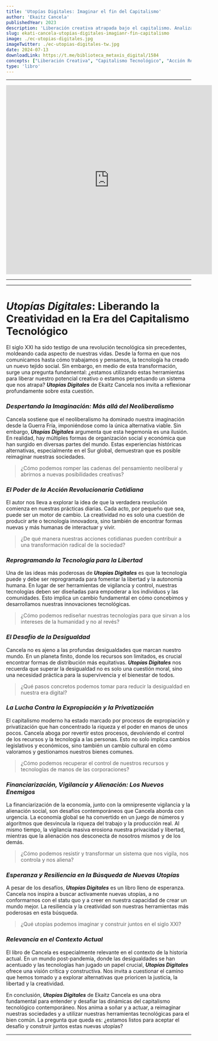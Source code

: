 ```yaml
---
title: 'Utopías Digitales: Imaginar el fin del Capitalismo'
author: 'Ekaitz Cancela'
publishedYear: 2023
description: 'Liberación creativa atrapada bajo el capitalismo. Analiza alternativas globales, reprogramación de la tecnología para la libertad y superación de la desigualdad y vigilancia. Una llamada a la acción revolucionaria cotidiana.'
slug: ekati-cancela-utopias-digitales-imagianr-fin-capitalismo
image: ./ec-utopias-digitales.jpg
imageTwitter: ./ec-utopias-digitales-tw.jpg
date: 2024-07-13
downloadLink: https://t.me/biblioteca_metaxis_digital/1584
concepts: ["Liberación Creativa", "Capitalismo Tecnológico", "Acción Revolucionaria", "Desigualdad Global", "Reprogramación Tecnológica", "Ekaitz Cancela"]
type: 'libro'
---
```


---

<iframe width="560" height="515" src="https://www.youtube.com/embed/DFP8RuCeLic?si=pAouPEpOwk6mPLlF" title="YouTube video player" frameborder="0" allow="accelerometer; autoplay; clipboard-write; encrypted-media; gyroscope; picture-in-picture; web-share" referrerpolicy="strict-origin-when-cross-origin" allowfullscreen></iframe>

---



---

# _Utopías Digitales_: Liberando la Creatividad en la Era del Capitalismo Tecnológico

El siglo XXI ha sido testigo de una revolución tecnológica sin precedentes, moldeando cada aspecto de nuestras vidas. Desde la forma en que nos comunicamos hasta cómo trabajamos y pensamos, la tecnología ha creado un nuevo tejido social. Sin embargo, en medio de esta transformación, surge una pregunta fundamental: ¿estamos utilizando estas herramientas para liberar nuestro potencial creativo o estamos perpetuando un sistema que nos atrapa? **_Utopías Digitales_** de Ekaitz Cancela nos invita a reflexionar profundamente sobre esta cuestión.

### _Despertando la Imaginación: Más allá del Neoliberalismo_

Cancela sostiene que el neoliberalismo ha dominado nuestra imaginación desde la Guerra Fría, imponiéndose como la única alternativa viable. Sin embargo, **_Utopías Digitales_** argumenta que esta hegemonía es una ilusión. En realidad, hay múltiples formas de organización social y económica que han surgido en diversas partes del mundo. Estas experiencias históricas alternativas, especialmente en el Sur global, demuestran que es posible reimaginar nuestras sociedades.

> ¿Cómo podemos romper las cadenas del pensamiento neoliberal y abrirnos a nuevas posibilidades creativas?

### _El Poder de la Acción Revolucionaria Cotidiana_

El autor nos lleva a explorar la idea de que la verdadera revolución comienza en nuestras prácticas diarias. Cada acto, por pequeño que sea, puede ser un motor de cambio. La creatividad no es solo una cuestión de producir arte o tecnología innovadora, sino también de encontrar formas nuevas y más humanas de interactuar y vivir.

> ¿De qué manera nuestras acciones cotidianas pueden contribuir a una transformación radical de la sociedad?

### _Reprogramando la Tecnología para la Libertad_

Una de las ideas más poderosas de **_Utopías Digitales_** es que la tecnología puede y debe ser reprogramada para fomentar la libertad y la autonomía humana. En lugar de ser herramientas de vigilancia y control, nuestras tecnologías deben ser diseñadas para empoderar a los individuos y las comunidades. Esto implica un cambio fundamental en cómo concebimos y desarrollamos nuestras innovaciones tecnológicas.

> ¿Cómo podemos rediseñar nuestras tecnologías para que sirvan a los intereses de la humanidad y no al revés?

### _El Desafío de la Desigualdad_

Cancela no es ajeno a las profundas desigualdades que marcan nuestro mundo. En un planeta finito, donde los recursos son limitados, es crucial encontrar formas de distribución más equitativas. **_Utopías Digitales_** nos recuerda que superar la desigualdad no es solo una cuestión moral, sino una necesidad práctica para la supervivencia y el bienestar de todos.

> ¿Qué pasos concretos podemos tomar para reducir la desigualdad en nuestra era digital?

### _La Lucha Contra la Expropiación y la Privatización_

El capitalismo moderno ha estado marcado por procesos de expropiación y privatización que han concentrado la riqueza y el poder en manos de unos pocos. Cancela aboga por revertir estos procesos, devolviendo el control de los recursos y la tecnología a las personas. Esto no solo implica cambios legislativos y económicos, sino también un cambio cultural en cómo valoramos y gestionamos nuestros bienes comunes.

> ¿Cómo podemos recuperar el control de nuestros recursos y tecnologías de manos de las corporaciones?

### _Financiarización, Vigilancia y Alienación: Los Nuevos Enemigos_

La financiarización de la economía, junto con la omnipresente vigilancia y la alienación social, son desafíos contemporáneos que Cancela aborda con urgencia. La economía global se ha convertido en un juego de números y algoritmos que desvincula la riqueza del trabajo y la producción real. Al mismo tiempo, la vigilancia masiva erosiona nuestra privacidad y libertad, mientras que la alienación nos desconecta de nosotros mismos y de los demás.

> ¿Cómo podemos resistir y transformar un sistema que nos vigila, nos controla y nos aliena?

### _Esperanza y Resiliencia en la Búsqueda de Nuevas Utopías_

A pesar de los desafíos, **_Utopías Digitales_** es un libro lleno de esperanza. Cancela nos inspira a buscar activamente nuevas utopías, a no conformarnos con el statu quo y a creer en nuestra capacidad de crear un mundo mejor. La resiliencia y la creatividad son nuestras herramientas más poderosas en esta búsqueda.

> ¿Qué utopías podemos imaginar y construir juntos en el siglo XXI?

### _Relevancia en el Contexto Actual_

El libro de Cancela es especialmente relevante en el contexto de la historia actual. En un mundo post-pandemia, donde las desigualdades se han acentuado y las tecnologías han jugado un papel crucial, **_Utopías Digitales_** ofrece una visión crítica y constructiva. Nos invita a cuestionar el camino que hemos tomado y a explorar alternativas que prioricen la justicia, la libertad y la creatividad.

En conclusión, **_Utopías Digitales_** de Ekaitz Cancela es una obra fundamental para entender y desafiar las dinámicas del capitalismo tecnológico contemporáneo. Nos anima a soñar y a actuar, a reimaginar nuestras sociedades y a utilizar nuestras herramientas tecnológicas para el bien común. La pregunta que queda es: ¿estamos listos para aceptar el desafío y construir juntos estas nuevas utopías?

---
